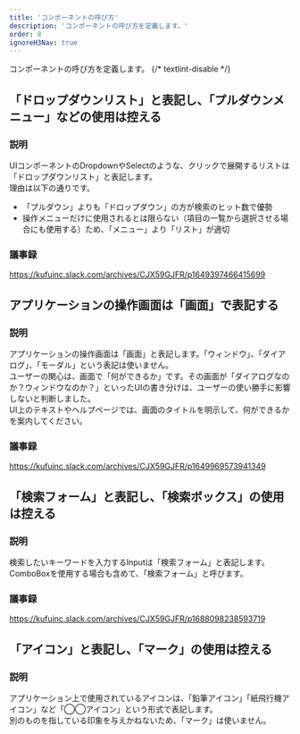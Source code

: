 ```yaml
---
title: 'コンポーネントの呼び方'
description: 'コンポーネントの呼び方を定義します。'
order: 8
ignoreH3Nav: true
---
```

コンポーネントの呼び方を定義します。
{/* textlint-disable */}

## 「ドロップダウンリスト」と表記し、「プルダウンメニュー」などの使用は控える

### 説明

UIコンポーネントのDropdownやSelectのような、クリックで展開するリストは「ドロップダウンリスト」と表記します。  
理由は以下の通りです。  

- 「プルダウン」よりも「ドロップダウン」の方が検索のヒット数で優勢
- 操作メニューだけに使用されるとは限らない（項目の一覧から選択させる場合にも使用する）ため、「メニュー」より「リスト」が適切

### 議事録
https://kufuinc.slack.com/archives/CJX59GJFR/p1649397466415699


## アプリケーションの操作画面は「画面」で表記する

### 説明

アプリケーションの操作画面は「画面」と表記します。「ウィンドウ」、「ダイアログ」、「モーダル」という表記は使いません。  
ユーザーの関心は、画面で「何ができるか」です。その画面が「ダイアログなのか？ウィンドウなのか？」といったUIの書き分けは、ユーザーの使い勝手に影響しないと判断しました。  
UI上のテキストやヘルプページでは、画面のタイトルを明示して、何ができるかを案内してください。

### 議事録
https://kufuinc.slack.com/archives/CJX59GJFR/p1649969573941349

## 「検索フォーム」と表記し、「検索ボックス」の使用は控える

### 説明

検索したいキーワードを入力するInputは「検索フォーム」と表記します。  
ComboBoxを使用する場合も含めて、「検索フォーム」と呼びます。

### 議事録
https://kufuinc.slack.com/archives/CJX59GJFR/p1688098238593719

## 「アイコン」と表記し、「マーク」の使用は控える

### 説明

アプリケーション上で使用されているアイコンは、「鉛筆アイコン」「紙飛行機アイコン」など「◯◯アイコン」という形式で表記します。  
別のものを指している印象を与えかねないため、「マーク」は使いません。
